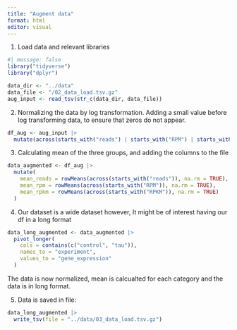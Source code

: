 ```yaml
---
title: "Augment data"
format: html
editor: visual
---
```


1.  Load data and relevant libraries

```r
#| message: false
library("tidyverse")
library("dplyr")

```

```r
data_dir <- "../data"
data_file <- "/02_data_load.tsv.gz" 
aug_input <- read_tsv(str_c(data_dir, data_file))

```

2.  Normalizing the data by log transformation. Adding a small value before log transforming data, to ensure that zeros do not appear.

```r
df_aug <- aug_input |> 
  mutate(across(starts_with("reads") | starts_with("RPM") | starts_with("RPKM"),~ log(.+0.0001)))
```

3.  Calculating mean of the three groups, and adding the columns to the file

```r
data_augmented <- df_aug |> 
  mutate(
    mean_reads = rowMeans(across(starts_with("reads")), na.rm = TRUE),  
    mean_rpm = rowMeans(across(starts_with("RPM")), na.rm = TRUE),     
    mean_rpkm = rowMeans(across(starts_with("RPKM")), na.rm = TRUE)    
  )
```

4.  Our dataset is a wide dataset however, It might be of interest having our df in a long format

```r
data_long_augmented <- data_augmented |> 
  pivot_longer(
    cols = contains(c("control", "tau")), 
    names_to = "experiment", 
    values_to = "gene_expression"
  )
```

The data is now normalized, mean is calcualted for each category and the data is in long format.

5.  Data is saved in file:

```r
data_long_augmented |> 
  write_tsv(file = "../data/03_data_load.tsv.gz")

```
